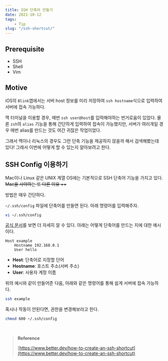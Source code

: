 ```yaml
---
title: SSH 단축어 만들기
date: 2021-10-12
tags:
	- Tip
slug: "/ssh-shortcut/"
---
```


## Prerequisite

- SSH
- Shell
- Vim

## Motive

iOS의 `Blink`앱에서는 서버 host 정보를 미리 저장하여 `ssh hostname`식으로 입력하여 서버에 접속 가능하다. 

맥 터미널을 이용할 경우, 매번 `ssh user@host`를 입력해야하는 번거로움이 있었다. 물론 `zsh`의 `alias` 기능을 통해 간단하게 입력하여 접속이 가능했지만, 서버가 여러개일 경우 매번 alias를 만드는 것도 여간 귀찮은 작업이었다. 

그래서 맥이나 리눅스의 경우도 그런 단축 기능을 제공하지 않을까 해서 검색해봤는데 있다! 그래서 이번에 어떻게 할 수 있는지 알아보려고 한다.

## SSH Config 이용하기

Mac이나 Linux 같은 UNIX 계열 OS에는 기본적으로 SSH 단축어 기능을 가지고 있다. ~~Mac을 사야하는 또 다른 이유 ++~~

방법은 매우 간단하다.

`~/.ssh/config` 파일에 단축어를 만들면 된다. 아래 명령어를 입력해주자.

```bash
vi ~/.ssh/config
```

[공식 문서](http://man.openbsd.org/cgi-bin/man.cgi/OpenBSD-current/man5/ssh_config.5?query=ssh_config&sec=5)를 보면 더 자세히 알 수 있다. 아래는 어떻게 단축어를 만드는 지에 대한 예시이다.

```
Host example
	Hostname 192.168.0.1
	User hello
```

- **Host**: 단축어로 지정할 단어
- **Hostname**: 호스트 주소(서버 주소)
- **User**: 사용자 계정 이름

위의 예시와 같이 만들어준 다음, 아래와 같은 명령어를 통해 쉽게 서버에 접속 가능하다.

```bash
ssh example
```

혹시나 작동이 안된다면, 권한을 변경해보라고 한다.

```bash
chmod 600 ~/.ssh/config
```

<br/>

> **Reference**
>
> [https://www.better.dev/how-to-create-an-ssh-shortcut](https://www.better.dev/how-to-create-an-ssh-shortcut)